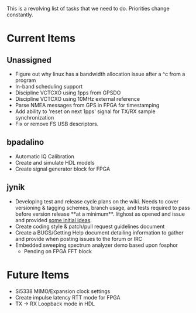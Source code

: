 This is a revolving list of tasks that we need to do.  Priorities change constantly.

= Current Items =

== Unassigned ==
* Figure out why linux has a bandwidth allocation issue after a ^c from a program
* In-band scheduling support
* Discipline VCTCXO using 1pps from GPSDO
* Discipline VCTCXO using 10MHz external reference
* Parse NMEA messages from GPS in FPGA for timestamping
* Add ability to 'reset on next 1pps' signal for TX/RX sample synchronization
* Fix or remove FS USB descriptors.

== bpadalino ==
* Automatic IQ Calibration
* Create and simulate HDL models
* Create signal generator block for FPGA

== jynik ==
* Developing test and release cycle plans on the wiki. Needs to cover versioning & tagging schemes, branch usage, and tests required to pass before version release **at a minimum**. litghost as opened and issue and provided [https://github.com/Nuand/bladeRF/issues/105 some initial ideas].
* Create coding style & patch/pull request guidelines document
* Create a BUGS/Getting Help document detailing information to gather and provide when posting issues to the forum or IRC
* Embedded sweeping spectrum analyzer demo based upon fosphor
** Pending on FPGA FFT block

= Future Items =
* Si5338 MIMO/Expansion clock settings
* Create impulse latency RTT mode for FPGA
* TX -> RX Loopback mode in HDL